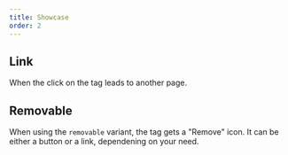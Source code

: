 ```yaml
---
title: Showcase
order: 2
---
```



## Link

When the click on the tag leads to another page.

<Playground system="ec" selectedKind="components-tag" selectedStory="as-a-link">
  <Tag label="Link tag" href="/example" />
</Playground>

## Removable

When using the `removable` variant, the tag gets a "Remove" icon. It can be either a button or a link, dependening on your need.

<Playground system="ec" selectedKind="components-tag" selectedStory="removable">
  <Tag label="Removable tag" variant="removable" dismissButtonLabel="Dismiss" />
</Playground>
